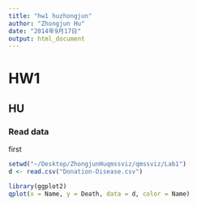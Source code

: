 ```yaml
---
title: "hw1 huzhongjun"
author: "Zhongjun Hu"
date: "2014年9月17日"
output: html_document
---
```

# HW1
## HU



### Read data
first 
```r
setwd("~/Desktop/ZhongjunHuqmssviz/qmssviz/Lab1")
d <- read.csv("Donation-Disease.csv")
```

```r
library(ggplot2)
qplot(x = Name, y = Death, data = d, color = Name)
```


